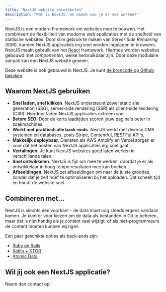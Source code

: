 ```yaml
---
title: "NextJS website ontwikkelen"
description: "Wat is NextJS, en waaom zou je er mee werken?"
---
```


NextJS is een modern Framework om websites mee te bouwen.
Het combineert de flexibiliteit van moderne web applicaties met de snelheid van statische websites.
Door slim gebruik te maken van _Server Side Rendering_ (SSR), kunnen NextJS applicaties erg snel worden ingeladen in browsers.
NextJS maakt gebruik van het [React](/nl/tech/react) framework.
Hiermee worden websites gebouwd met _componenten_, welke herbruikbaar zijn.
Door deze modulaire aanpak kan een NextJS website groeien.

Deze website is ook gebouwd in NextJS.
Je kunt [de broncode op Github bekijken](https://github.com/ontola/home).

## Waarom NextJS gebruiken

- **Snel laden, snel klikken**. NextJS ondersteunt zowel static site generation (SSG), server-side rendering (SSR) als client-side rendering (CSR). Hierdoor laden NextJS applicaties extreem snel.
- **Betere SEO**. Door de korte laadtijden scoren jouw pagina's beter in zoekmachines.
- **Werkt met praktisch alle back-ends**. NextJS werkt met diverse CMS systemen en databases, zoals Stripe, Contentful, [RESTFul API's](/nl/blog/api-design),
- **Makkelijk deploybaar**. Diensten als AWS Amplify en Vercel zorgen er voor dat het hosten van NextJS applicaties erg snel gaat.
- **Vertalingen**. Je kunt NextJS websites goed laten werken in verschillende talen.
- **Snel ontwikkelen**. NextJS is fijn om mee te werken, doordat je er als ontwikkelaar in hoog tempo resultaten mee kan boeken.
- **Afbeeldingen**. NextJS zet afbeeldingen om naar de juiste groottes, zonder dat je zelf hoef te optimaliseren bij het uploaden. Dat scheelt tijd en houdt de website snel.

## Combineren met...

NextJS is slechts een voorkant - de data moet nog steeds ergens vandaan komen.
Je kunt er voor kiezen om de data als bestanden in Git te beheren, maar dat is niet handig als je content veel wijzigt, of als niet-programmeurs de content moeten kunnen wijzigen.

Een paar geschikte opties als back-ends zijn:

- [Ruby on Rails](/nl/tech/ruby-on-rails)
- [Kotlin + KTOR](/nl/tech/kotlin)
- [Atomic Data](/nl/tech/atomic-data)

## Wil jij ook een NextJS applicatie?

Neem dan contact op!
